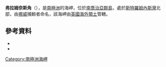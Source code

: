 {{Coord|54|8|S|36|39|W|source:GNIS|display=title}}

'''弗拉姆奈斯角'''（{{lang-en|Framnaes Point}}），是[[南極洲|南極洲]]的海岬，位於[[南喬治亞群島|南喬治亞群島]]，處於[[斯特羅姆內斯灣|斯特羅姆內斯灣]]北部，由[[挪威|挪威]]捕鯨者命名，該海岬由[[英國海外領土|英國海外領土]]管轄。

==參考資料==
*{{cite gnis | type = antarid | id = 5223| name = Framnaes Point | accessdate = 2012-04-05}}
*{{usgs-gazetteer|id=5223}}

{{Antarctica-geo-stub}}
{{南喬治亞與南桑威奇群島}}

[[Category:南極洲海岬|Category:南極洲海岬]]